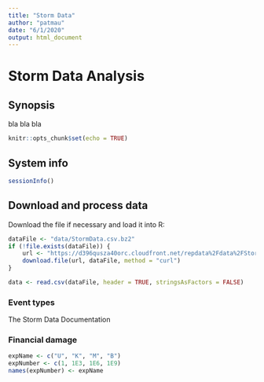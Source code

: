 ```yaml
---
title: "Storm Data"
author: "patmau"
date: "6/1/2020"
output: html_document
---
```


# Storm Data Analysis

## Synopsis

bla bla bla

```r
knitr::opts_chunk$set(echo = TRUE)
```

## System info

```r
sessionInfo()
```

## Download and process data

Download the file if necessary and load it into R:

```r
dataFile <- "data/StormData.csv.bz2"
if (!file.exists(dataFile)) {
    url <- "https://d396qusza40orc.cloudfront.net/repdata%2Fdata%2FStormData.csv.bz2"
    download.file(url, dataFile, method = "curl")   
}

data <- read.csv(dataFile, header = TRUE, stringsAsFactors = FALSE)
```

### Event types

The Storm Data Documentation

### Financial damage
```r
expName <- c("U", "K", "M", "B")
expNumber <- c(1, 1E3, 1E6, 1E9)
names(expNumber) <- expName

```
